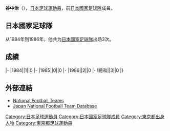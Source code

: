 {{Infobox football biography
|name=谷中治
|image=
|fullname=谷中治
|birth_date={{Birth date and age|1964|9|24}}
|cityofbirth=[[東京都|東京都]]
|countryofbirth=[[日本|日本]]
|height=1.73 m
|position=[[前鋒_(足球)|前鋒]]
|currentclub=
|years=1983-1992
|clubs=[[湘南比馬|藤田工業]]
|caps(goals)=
|nationalyears=1984-1986
|nationalteam=[[日本國家足球隊|日本]]
|nationalcaps(goals)=3 (0)
}}
'''谷中治'''（{{Bd|1964年|9月24日||}}），[[日本|日本]][[足球|足球]][[運動員|運動員]]，前[[日本國家足球隊|日本國家足球隊]]成員。

==日本國家足球隊==
从1984年到1986年，他共为[[日本國家足球隊|日本國家足球隊]]出场3次。

==成績==
{{Football player national team statistics|JPN}}
|-
|1984||1||0
|-
|1985||0||0
|-
|1986||2||0
|-
!總和||3||0
|}

==外部連結==
{{Reflist}}
*[http://www.national-football-teams.com/v2/player.php?id=36432 National Football Teams]{{Wayback|url=http://www.national-football-teams.com/v2/player.php?id=36432 |date=20121020234824 }}
*[https://web.archive.org/web/20130921162713/http://www.japannationalfootballteam.com/en/players/taninaka_osamu.html Japan National Football Team Database]

{{Japan-sport-bio-stub}}
{{Soccer-player-stub}}
[[Category:日本足球運動員|Category:日本足球運動員]]
[[Category:日本國家足球隊成員|Category:日本國家足球隊成員]]
[[Category:東京都出身人物|Category:東京都出身人物]]
[[Category:東京都足球運動員|Category:東京都足球運動員]]